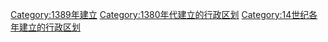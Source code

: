 {{Cat topic in year| topic=建立的行政区划|year=1389}}
[[Category:1389年建立|Category:1389年建立]]
[[Category:1380年代建立的行政区划|Category:1380年代建立的行政区划]]
[[Category:14世纪各年建立的行政区划|Category:14世纪各年建立的行政区划]]